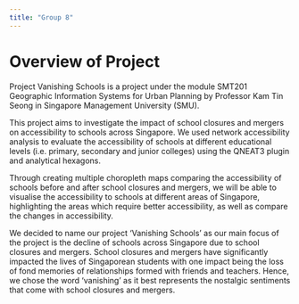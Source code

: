 ```yaml
---
title: "Group 8"
---
```


# Overview of Project

Project Vanishing Schools is a project under the module SMT201 Geographic Information Systems for Urban Planning by Professor Kam Tin Seong in Singapore Management University (SMU).

This project aims to investigate the impact of school closures and mergers on accessibility to schools across Singapore. We used network accessibility analysis to evaluate the accessibility of schools at different educational levels (i.e. primary, secondary and junior colleges) using the QNEAT3 plugin and analytical hexagons. 

Through creating multiple choropleth maps comparing the accessibility of schools before and after school closures and mergers, we will be able to visualise the accessibility to schools at different areas of Singapore, highlighting the areas which require better accessibility, as well as compare the changes in accessibility. 

We decided to name our project 'Vanishing Schools' as our main focus of the project is the decline of schools across Singapore due to school closures and mergers. School closures and mergers have significantly impacted the lives of Singaporean students with one impact being the loss of fond memories of relationships formed with friends and teachers. Hence, we chose the word 'vanishing' as it best represents the nostalgic sentiments that come with school closures and mergers. 
